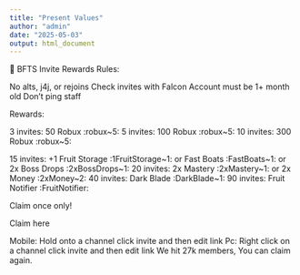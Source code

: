 ```yaml
---
title: "Present Values"
author: "admin"
date: "2025-05-03"
output: html_document
---
```


🎁 BFTS Invite Rewards
Rules:

No alts, j4j, or rejoins
Check invites with Falcon
Account must be 1+ month old
Don’t ping staff

Rewards:

3 invites: 50 Robux :robux~5:
5 invites: 100 Robux :robux~5:
10 invites: 300 Robux :robux~5:

15 invites: +1 Fruit Storage :1FruitStorage~1: or Fast Boats :FastBoats~1:  or 2x Boss Drops :2xBossDrops~1:
20 invites: 2x Mastery :2xMastery~1:  or 2x Money :2xMoney~2:
40 invites: Dark Blade :DarkBlade~1:
90 invites: Fruit Notifier :FruitNotifier:

Claim once only!

Claim here

Mobile: Hold onto a channel click invite and then edit link
Pc: Right click on a channel click invite and then edit link
We hit 27k members, You can claim again.